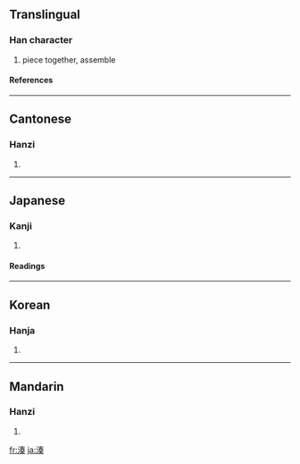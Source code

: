 {{see|凑}}

==Translingual==
===Han character===
{{Han char|rn=85|rad=水|as=09|sn=12|four=3513<sub>4</sub>|canj=水手大大 (EQKK)}}
# piece together, assemble
====References====
{{Han ref|kx=0636.220|dkj=17822|dj=1043.200|hdz=31666.090|uh=6E4A|ud=28234|bh=B4EA|bd=46314}}

----
==Cantonese==
===Hanzi===
{{yue-hanzi|jyut=|y=chau3}}
# {{defn|Cantonese}}

----
==Japanese==
===Kanji===
{{ja-kanji|grade=|rs=水09}}
# {{defn|Japanese}} 
====Readings====
{{ja-readings|on=[[そう]] (sō)|kun=[[みなと]] (minato), [[あつまる]] (atsumaru)}}

----
==Korean==
===Hanja===
{{ko-hanja|hangeul=주|eumhun=|rv=ju|mr=chu|y=cwu}}
# {{defn|Korean}}

----
==Mandarin==
===Hanzi===
{{cmn-hanzi|sim=凑|pin=[[còu]] ([[cou4]])|wg=ts'ou<sup>4</sup>}}
# {{defn|Mandarin}}

[[fr:湊]]
[[ja:湊]]
